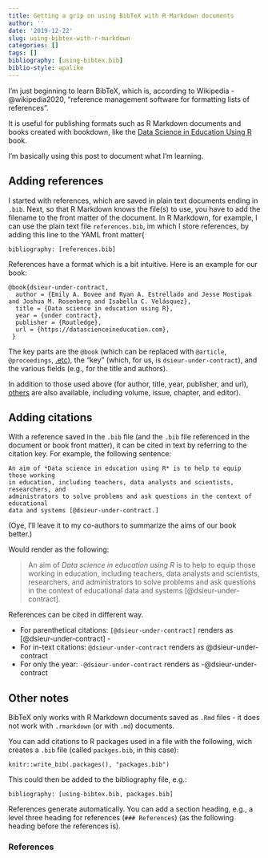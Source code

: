 ```yaml
---
title: Getting a grip on using BibTeX with R Markdown documents
author: ''
date: '2019-12-22'
slug: using-bibtex-with-r-markdown
categories: []
tags: []
bibliography: [using-bibtex.bib]
biblio-style: apalike
---
```


I'm just beginning to learn BibTeX, which is, according to Wikipedia -@wikipedia2020, "reference management software for formatting lists of references".

It is useful for publishing formats such as R Markdown documents and books created with bookdown, like the [Data Science in Education Using R](https://en.wikipedia.org/wiki/BibTeX) book.

I'm basically using this post to document what I'm learning.

## Adding references

I started with references, which are saved in plain text documents ending in `.bib`. Next, so that R Markdown knows the file(s) to use, you have to add the filename to the front matter of the document. In R Markdown, for example, I can use the plain text file `references.bib`, im which I store references, by adding this line to the YAML front matter{

`bibliography: [references.bib]`

References have a format which is a bit intuitive. Here is an example for our book:

```code
@book{dsieur-under-contract,
  author = {Emily A. Bovee and Ryan A. Estrellado and Jesse Mostipak and Joshua M. Rosenberg and Isabella C. Velásquez},
  title = {Data science in education using R},
  year = {under contract},
  publisher = {Routledge},
  url = {https://datascienceineducation.com},
 }
```

The key parts are the `@book` (which can be replaced with `@article`, `@proceedings`, [.etc](http://bib-it.sourceforge.net/help/fieldsAndEntryTypes.php#Entries)), the "key" (which, for us, is `dsieur-under-contract`), and the various fields (e.g., for the title and authors). 

In addition to those used above (for author, title, year, publisher, and url), [others](http://bib-it.sourceforge.net/help/fieldsAndEntryTypes.php#Fields) are also available, including volume, issue, chapter, and editor).

## Adding citations

With a reference saved in the `.bib` file (and the `.bib` file referenced in the document or book front matter), it can be cited in text by referring to the citation key. For example, the following sentence:

```code
An aim of *Data science in education using R* is to help to equip those working 
in education, including teachers, data analysts and scientists, researchers, and
administrators to solve problems and ask questions in the context of educational
data and systems [@dsieur-under-contract.]
```

(Oye, I'll leave it to my co-authors to summarize the aims of our book better.)

Would render as the following:

> An aim of *Data science in education using R* is to help to equip those working
in education, including teachers, data analysts and scientists, researchers, and
administrators to solve problems and ask questions in the context of educational
data and systems [@dsieur-under-contract].

References can be cited in different way.

- For parenthetical citations: `[@dsieur-under-contract]` renders as [@dsieur-under-contract] - 
- For in-text citations: `@dsieur-under-contract` renders as @dsieur-under-contract
- For only the year: `-@dsieur-under-contract` renders as -@dsieur-under-contract

## Other notes

BibTeX only works with R Markdown documents saved as `.Rmd` files - it does not work with `.rmarkdown` (or with `.md`) documents.

You can add citations to R packages used in a file with the following, wich creates a `.bib` file (called `packges.bib`, in this case):

`knitr::write_bib(.packages(), "packages.bib")`

This could then be added to the bibliography file, e.g.:

`bibliography: [using-bibtex.bib, packages.bib]`

References generate automatically. You can add a section heading, e.g., a level three heading for references (`### References`) (as the following heading before the references is).

### References


